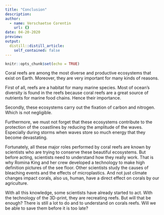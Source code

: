 ```yaml
---
title: "Conclusion"
description: 
author:
  - name: Verschaetse Corentin
    url: {}
date: 04-20-2020
preview:
output:
  distill::distill_article:
    self_contained: false
---
```


```r
knitr::opts_chunk$set(echo = TRUE)
```

Coral reefs are among the most diverse and productive ecosystems that exist on Earth. Moreover, they are very important for many kinds of reasons. 

First of all, reefs are a habitat for many marine species. Most of ocean’s diversity is found in the reefs because coral reefs are a great source of nutrients for marine food chains. Hence their importance.

Secondly, these ecosystems carry out the fixation of carbon and nitrogen. Which is not negligible.

Furthermore, we must not forget that these ecosystems contribute to the protection of the coastlines by reducing the amplitude of the waves. Especially during storms when waves store so much energy that they become devastating.

Fortunately, all these major roles performed by coral reefs are known by scientists who are trying to conserve these beautiful ecosystems. But before acting, scientists need to understand how they really work. That is why Romina King and her crew developed a technology to make high definition pictures of the see floor. Other scientists study the causes of bleaching events and the effects of microplastics. And not just climate changes impact corals, also us, human, have a direct effect on corals by our agriculture.

With all this knowledge, some scientists have already started to act. With the technology of the 3D-print, they are recreating reefs. But will that be enough? There is still a lot to do and to understand on corals reefs. Will we be able to save them before it is too late?
